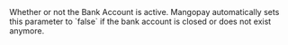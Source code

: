   

  
<ResponseField name="Active" type="boolean" >    
Whether or not the Bank Account is active.
Mangopay automatically sets this parameter to `false` if the bank account is closed or does not exist anymore.  
</ResponseField>